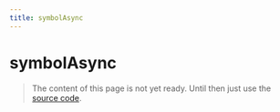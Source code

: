 ```yaml
---
title: symbolAsync
---
```


# symbolAsync

> The content of this page is not yet ready. Until then just use the [source code](https://github.com/fabian-hiller/valibot/blob/main/library/src/schemas/symbol/symbolAsync.ts).
